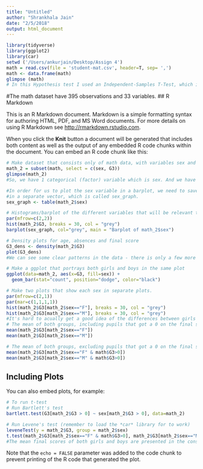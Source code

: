 ```yaml
---
title: "Untitled"
author: "Shrankhala Jain"
date: "2/5/2018"
output: html_document
---
```


```r
library(tidyverse)
library(ggplot2)
library(car)
setwd ('/Users/ankurjain/Desktop/Assign 4')
math = read.csv(file = 'student-mat.csv', header=T, sep= ',')
math <- data.frame(math)
glimpse (math) 
# In this Hypothesis test I used an Independent-Samples T-Test, which is used to compare two sample means from different populations regarding the same variable to determine whether the difference between the two means is statistically significant or occurred by chance alone.
```
#The math dataset have 395 observations and 33 variables.
## R Markdown

This is an R Markdown document. Markdown is a simple formatting syntax for authoring HTML, PDF, and MS Word documents. For more details on using R Markdown see <http://rmarkdown.rstudio.com>.

When you click the **Knit** button a document will be generated that includes both content as well as the output of any embedded R code chunks within the document. You can embed an R code chunk like this:

```r
# Make dataset that consists only of math data, with variables sex and final grade.
math_2 = subset(math, select = c(sex, G3))
glimpse(math_2)
#So, we have 1 categorical (factor) variable which is sex. And we have 1 quantitative variable which is G3 (final test score).When we make a t-test, what we usually do is test whether a hypothesis is likely to be true or false.

#In order for us to plot the sex variable in a barplot, we need to save the table information
#in a separate vector, which is called sex_graph. 
sex_graph <- table(math_2$sex)

# Histograms/barplot of the different variables that will be relevant to the statistical tests. 
par(mfrow=c(2,2))
hist(math_2$G3, breaks = 30, col = "grey")
barplot(sex_graph, col="grey", main = "Barplot of math_2$sex")

# Density plots for age, absences and final score
G3_dens <- density(math_2$G3)
plot(G3_dens)
#We can see some clear patterns in the data - there is only a few more females than males, and the final score on math is approximately evenly distributed. 

# Make a ggplot that portrays both girls and boys in the same plot
ggplot(data=math_2, aes(x=G3, fill=sex)) +
  geom_bar(stat="count", position="dodge", color="black")

# Make two plots that show each sex in separate plots.
par(mfrow=c(2,1))
par(mar=c(1,1,1,1))
hist(math_2$G3[math_2$sex=="F"], breaks = 30, col = "grey")
hist(math_2$G3[math_2$sex=="M"], breaks = 30, col = "grey")
#It's hard to acually get a good idea of the differences between girls and boys based on visual presentations of the data. They look to be rather evenly distributed between the two groups, which is great. Let's try doing the means for both groups, with and without the people who failed the test.
# The mean of both groups, including pupils that got a 0 on the final score
mean(math_2$G3[math_2$sex=="F"])
mean(math_2$G3[math_2$sex=="M"])

# The mean of both groups, excluding pupils that got a 0 on the final score
mean(math_2$G3[math_2$sex=="F" & math$G3>0])
mean(math_2$G3[math_2$sex=="M" & math$G3>0])


```

## Including Plots

You can also embed plots, for example:

```r
# To run t-test
# Run Bartlett's test
bartlett.test(G3[math_2$G3 > 0] ~ sex[math_2$G3 > 0], data=math_2)

# Run Levene's test (remember to load the *car* library for to work)
leveneTest(y = math_2$G3, group = math_2$sex)
t.test(math_2$G3[math_2$sex=="F" & math$G3>0], math_2$G3[math_2$sex=="M" & math$G3>0])
#The mean final scores of both girls and boys are presented in the console after running the t-test. The girls had a score of 11.20, and the boys had a mean score of 11.86 - this difference is equal to 0.66.

```

Note that the `echo = FALSE` parameter was added to the code chunk to prevent printing of the R code that generated the plot.
